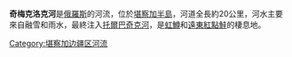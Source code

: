 '''奇梅克洛克河'''是[[俄羅斯|俄羅斯]]的河流，位於[[堪察加半島|堪察加半島]]，河道全長約20公里，河水主要來自融雪和雨水，最終注入[[托爾巴奇克河|托爾巴奇克河]]，是[[虹鱒|虹鱒]]和[[遠東紅點鮭|遠東紅點鮭]]的棲息地。

{{Russia-geo-stub}}

[[Category:堪察加边疆区河流|Category:堪察加边疆区河流]]